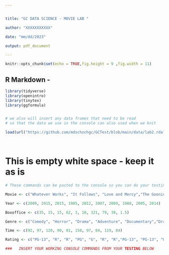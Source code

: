 ---


title: "GC DATA SCIENCE - MOVIE LAB "

author: "XXXXXXXXXXX"

date: "mm/dd/2023"

output: pdf_document

---



```{r setup, include=FALSE}

knitr::opts_chunk$set(echo = TRUE,fig.height = 9 ,fig.width = 11)


```

## R Markdown -





```{r include = FALSE, warning = FALSE, results = FALSE}


library(tidyverse)
library(openintro)
library(tinytex)
library(ggformula)


# we also will insert any data frames that need to be read
# so that the data we use in the console can also used when we knit

load(url("https://github.com/mdschochgc/GCTest/blob/main/data/lab2.rda?raw=true"))




```
# This is empty white space - keep it as is 



```{r "TEST", error = TRUE, warning = FALSE}

# These commands can be pasted to the console so you can do your testing

Movie <- c("Whatever Works", "It Follows", "Love and Mercy","The Goonies", "Jiro Dreams of Sushi", "There Will be Blood", "Moon", "Spice World", "Serenity", "Finding Vivian Maier")

Year <- c(2009, 2015, 2015, 1985, 2012, 2007, 2009, 1988, 2005, 2014)

Boxoffice <- c(35, 15, 15, 62, 3, 10, 321, 79, 39, 1.5)

Genre <- c("Comedy", "Horror", "Drama", "Adventure", "Documentary","Drama", "Science Fiction", "Comedy", "Science Fiction", "Documentary")

Time <- c(92, 97, 120, 90, 81, 158, 97, 84, 119, 84)

Rating <- c("PG-13", "R", "R", "PG", "G", "R", "R","PG-13", "PG-13", "Unrated")

###   INSERT YOUR WORKING CONSOLE COMMANDS FROM YOUR TESTING BELOW



















```



